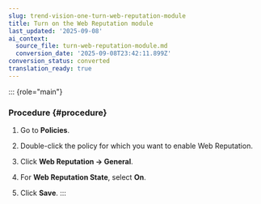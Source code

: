 ```yaml
---
slug: trend-vision-one-turn-web-reputation-module
title: Turn on the Web Reputation module
last_updated: '2025-09-08'
ai_context:
  source_file: turn-web-reputation-module.md
  conversion_date: '2025-09-08T23:42:11.899Z'
conversion_status: converted
translation_ready: true
---
```


::: {role="main"}
### Procedure {#procedure}

1.  Go to **Policies**.

2.  Double-click the policy for which you want to enable Web Reputation.

3.  Click **Web Reputation → General**.

4.  For **Web Reputation State**, select **On**.

5.  Click **Save**.
:::
